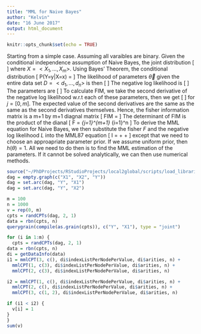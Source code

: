 ```yaml
---
title: "MML for Naive Bayes"
author: "Kelvin"
date: "16 June 2017"
output: html_document
---
```


```r
knitr::opts_chunk$set(echo = TRUE)
```

Starting from a simple case. Assuming all varaibles are binary. Given the 
conditional independence assumption of Naive Bayes, the joint distribution 
\[
\begin{eqnarray}
P(Y=y, X = x) &=& P(Y=y)P(X=x|Y=y) \\ 
&=& P(Y=y) \prod_{j=1}^mP(X_j=x_j|Y=y)
\end{eqnarray}
\]
where $X=<X_1, \dots, X_m>$. Using Bayes' Theorem, the conditional distribution 
\[
P(Y=y|X=x) = \frac{P(Y=y) \prod_{j=1}^mP(X_j=x_j|Y=y)}{P(X=x)}
\]
The likelihood of parameters $\vec{\theta}$ given the entire data set 
$D = <d_1, \dots, d_n>$ is then 
\[
\begin{eqnarray}
l(\vec{\theta}|D) &=& P(D|\vec{\theta}) \\
&=& \prod_{i=1}^n P(d_i|\vec{\theta}) \\
&=& \prod_{i=1}^n \frac{P(Y=y) \prod_{j=1}^mP(X_j=x_j|Y=y)}{P(X=x)}
\end{eqnarray}
\]
The negative log likelihood is 
\[
\begin{eqnarray}
L &=& -\log(l(\vec{\theta}|D)) \\
&=& =-\sum_{i=1}^n \left[ \log(P(Y=y)) + \sum_{j=1}^m \log(P(X_j = x_j|Y=y)) - \log(P(X))\right]
\end{eqnarray}
\]
The parameters are 
\[
\begin{eqnarray}
\vec{\theta} &=&  <p_0, p_1, \dots, p_m>\\
&=& <P(Y = y), P(X_1=x_1|Y=y), \dots, P(X_m=x_m|Y=y)>
\end{eqnarray}
\]
To calculate FIM, we take the second derivative of the negative log likelihood 
w.r.t each of these parameters, then we get 
\[
\begin{eqnarray}
\frac{\partial{L}}{\partial{p_j}} &=& -\sum_{i=1}^n\frac{1}{p_j} \\
\frac{\partial^2{L}}{\partial{p_j^2}} &=& \sum_{i=1}^n\frac{1}{p_j^2}
\end{eqnarray}
\]
for $j = [0, m]$. The expected value of the second derivatives are the same as the 
same as the second derivatives themselves. Hence, the fisher information matrix 
is a m+1 by m+1 diagnal matrix 
\[
FIM = \left[\begin{array}
{rrr}
\sum_{i=1}^n\frac{1}{p_0^2} & \dots & 0 \\
\vdots &  & \vdots \\
0 & \dots & \sum_{i=1}^n\frac{1}{p_m^2}
\end{array}\right]
\]
The determinant of FIM is the product of the dianal 
\[
F = \prod_{j=1}^{m+1} \sum_{i=1}^n \frac{1}{p_j^2}
\]
To derive the MML equation for Naive Bayes, we then substitute the fisher $F$ 
and the negative log likelihood $L$ into the MML87 equation 
\[
I = \left[-\log(\frac{h(\theta)}{\sqrt{F(\theta)/12}}) \right] + \left[-\log(f(x|\theta))\right] + \frac{1}{2}
\]
except that we need to choose an approapriate parameter prior. If we assume 
uniform prior, then $h(\theta) = 1$. All we need to do then is to find the MML
estimation of the parameters. If it cannot be solved analytically, we can then 
use numerical methods. 

```r
source("~/PhDProjects/RStudioProjects/local2global/scripts/load_libraries.R")
dag = empty.graph(c("X1", "X2", "Y"))
dag = set.arc(dag, "Y", "X1")
dag = set.arc(dag, "Y", "X2")

m = 100
n = 1000
v = rep(0, m)
cpts = randCPTs(dag, 2, 1)
data = rbn(cpts, n)
querygrain(compile(as.grain(cpts)), c("Y", "X1"), type = "joint")

for (i in 1:m) {
  cpts = randCPTs(dag, 2, 1)
data = rbn(cpts, n)
di = getDataInfo(data)
i1 = mmlCPT(3, c(), di$indexListPerNodePerValue, di$arities, n) +
  mmlCPT(1, c(3), di$indexListPerNodePerValue, di$arities, n) +
  mmlCPT(2, c(3), di$indexListPerNodePerValue, di$arities, n)

i2 = mmlCPT(1, c(), di$indexListPerNodePerValue, di$arities, n) +
  mmlCPT(2, c(), di$indexListPerNodePerValue, di$arities, n) +
  mmlCPT(3, c(1, 2), di$indexListPerNodePerValue, di$arities, n)

if (i1 < i2) {
  v[i] = 1
}
}
sum(v)
```




